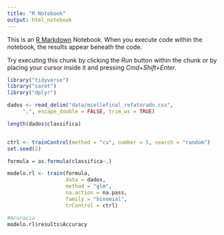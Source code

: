 ```yaml
---
title: "R Notebook"
output: html_notebook
---
```


This is an [R Markdown](http://rmarkdown.rstudio.com) Notebook. When you execute code within the notebook, the results appear beneath the code. 

Try executing this chunk by clicking the *Run* button within the chunk or by placing your cursor inside it and pressing *Cmd+Shift+Enter*. 

```r
library("tidyverse")
library("caret")
library("dplyr")

dados <- read_delim("data/miellefinal_refatorado.csv", 
     ",", escape_double = FALSE, trim_ws = TRUE)

```

```r
length(dados$classifica)


ctrl <- trainControl(method = "cv", number = 5, search = "random")
set.seed(2)

formula = as.formula(classifica~.)

modelo.rl <- train(formula,
                   data = dados,
                   method = "glm",
                   na.action = na.pass,
                   family = "binomial",
                   trControl = ctrl)

#Acuracia
modelo.rl$results$Accuracy


```
